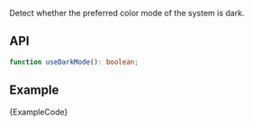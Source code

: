 
Detect whether the preferred color mode of the system is dark.

## API

```ts
function useDarkMode(): boolean;
```

## Example

<ExampleBlock>
  <Example />
</ExampleBlock>
<CodeBlock language="tsx">{ExampleCode}</CodeBlock>
